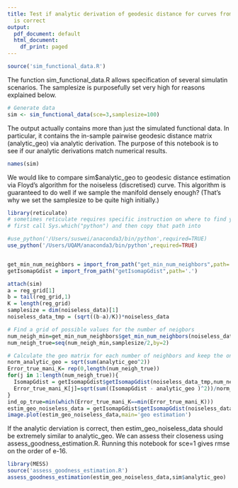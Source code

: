 ```yaml
---
title: Test if analytic derivation of geodesic distance for curves from sim_functional_data.R
  is correct
output:
  pdf_document: default
  html_document:
    df_print: paged
---
```








```r
source('sim_functional_data.R')
```

The function sim_functional_data.R allows specification of several simulatin scenarios. The samplesize is purposefully set very high for reasons explained below.

```r
# Generate data
sim <- sim_functional_data(sce=3,samplesize=100)
```

The output actually contains more than just the simulated functional data. In particular, it contains the in-sample pairwise geodesic distance matrix (analytic_geo) via analytic derivation. The purpose of this notebook is to see if our analytic derivations match numerical results.

```r
names(sim)
```


We would like to compare sim$analytic_geo to geodesic distance estimation via Floyd's algorithm for the noiseless (discretised) curve. This algorithm is guaranteed to do well if we sample the manifold densely enough? (That's why we set the samplesize to be quite high initially.)

```r
library(reticulate)
# sometimes reticulate requires specific instruction on where to find your python
# first call Sys.which("python") and then copy that path into 

#use_python('/Users/suswei/anaconda3/bin/python',required=TRUE)
use_python('/Users/UQAM/anaconda3/bin/python',required=TRUE)


get_min_num_neighbors = import_from_path("get_min_num_neighbors",path='.')
getIsomapGdist = import_from_path("getIsomapGdist",path='.')

attach(sim)
a = reg_grid[1]
b = tail(reg_grid,1)
K = length(reg_grid)
samplesize = dim(noiseless_data)[1]
noiseless_data_tmp = (sqrt((b-a)/K))*noiseless_data

# Find a grid of possible values for the number of neigbors
num_neigh_min=get_min_num_neighbors$get_min_num_neighbors(noiseless_data_tmp)
num_neigh_true=seq(num_neigh_min,samplesize/2,by=2)

# Calculate the geo matrix for each number of neighbors and keep the one that gives the minimal error
norm_analytic_geo = sqrt(sum(analytic_geo^2))
Error_true_mani_K= rep(0,length(num_neigh_true))
for(j in 1:length(num_neigh_true)){
  IsomapGdist = getIsomapGdist$getIsomapGdist(noiseless_data_tmp,num_neigh_true[j])
  Error_true_mani_K[j]=sqrt(sum((IsomapGdist - analytic_geo )^2))/norm_analytic_geo
}
ind_op_true=min(which(Error_true_mani_K==min(Error_true_mani_K)))
estim_geo_noiseless_data = getIsomapGdist$getIsomapGdist(noiseless_data_tmp,num_neigh_true[ind_op_true])
image.plot(estim_geo_noiseless_data,main='geo estimation')
```

If the analytic derviation is correct, then estim_geo_noiseless_data should be extremely similar to analytic_geo. We can assess their closeness using assess_goodness_estimation.R. Running this notebook for sce=1 gives rmse on the order of e-16.
```r
library(MESS)
source('assess_goodness_estimation.R')
assess_goodness_estimation(estim_geo_noiseless_data,sim$analytic_geo)
```

